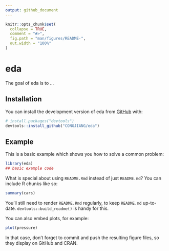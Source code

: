 ```yaml
---
output: github_document
---
```


<!-- README.md is generated from README.Rmd. Please edit that file -->

```r
knitr::opts_chunk$set(
  collapse = TRUE,
  comment = "#>",
  fig.path = "man/figures/README-",
  out.width = "100%"
)
```

# eda

<!-- badges: start -->
<!-- badges: end -->

The goal of eda is to ...

## Installation

You can install the development version of eda from [GitHub](https://github.com/) with:

``` r
# install.packages("devtools")
devtools::install_github("CONGJIANG/eda")
```

## Example

This is a basic example which shows you how to solve a common problem:

```r
library(eda)
## basic example code
```

What is special about using `README.Rmd` instead of just `README.md`? You can include R chunks like so:

```r
summary(cars)
```

You'll still need to render `README.Rmd` regularly, to keep `README.md` up-to-date. `devtools::build_readme()` is handy for this.

You can also embed plots, for example:

```r
plot(pressure)
```

In that case, don't forget to commit and push the resulting figure files, so they display on GitHub and CRAN.
